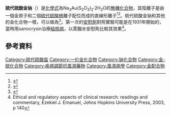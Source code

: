 {{Drugbox
| verifiedrevid = 447986969
| IUPAC_name = trisodium dithiosulphate aurate(I), dihydrate
| image = Na3Au(S2O3)2.png
| image2 = Sodium-gold(I)-thiosulfate-dihydrate-unit-cell-3D-balls.png

<!--Clinical data-->
| tradename =  
| pregnancy_AU = <!-- A / B1 / B2 / B3 / C / D / X -->
| pregnancy_US = <!-- A / B            / C / D / X -->
| pregnancy_category =  
| legal_AU = <!-- Unscheduled / S2 / S3 / S4 / S5 / S6 / S7 / S8 / S9 -->
| legal_CA = <!--             / Schedule I, II, III, IV, V, VI, VII, VIII -->
| legal_UK = <!-- GSL         / P       / POM / CD / Class A, B, C -->
| legal_US = <!-- OTC                   / Rx-only  / Schedule I, II, III, IV, V -->
| legal_status =  
| routes_of_administration = [[肌肉注射|肌肉注射]]

<!--Pharmacokinetic data-->
| bioavailability =  
| protein_bound =  
| metabolism =  
| elimination_half-life =  
| excretion =  

<!--Identifiers-->
| CAS_number_Ref = {{cascite|correct|CAS}}
| CAS_number = 15283-45-1
| ATC_prefix = M01
| ATC_suffix = CB02
| PubChem = 170028
| DrugBank_Ref = {{drugbankcite|correct|drugbank}}
| DrugBank =  

<!--Chemical data-->
| chemical_formula =  
| Au=1 | Na=3 | O=6 | S=4
| molecular_weight = 332.08452 g/mol
}}
{{medical}}
'''硫代硫酸金钠'''（{{lang-en|'''Sodium aurothiosulfate'''}}）是[[化學式|化學式]]為Na<sub>3</sub>Au(S<sub>2</sub>O<sub>3</sub>)<sub>2</sub>·2H<sub>2</sub>O的[[無機化合物|無機化合物]]，其陰離子是由一個金原子和二個[[硫代硫酸根|硫代硫酸根]]離子配位而成的直線形離子<ref>{{cite journal | doi = 10.1016/0022-1902(73)80019-3 | title = Crystal and molecular structure of trisodium dithiosulphate aurate(I), dihydrate, Na3[Au(S2O3)2],2H2O | year = 1973 | author = Baggio, R | journal = Journal of Inorganic and Nuclear Chemistry | volume = 35 | pages = 3191 | issue = 9 }}</ref><ref>{{cite journal | doi =  10.1016/S1386-1425(97)83024-7 | title =  Vibrational spectrum of Sanocrysin | year =  1997 | author =  Tobön-Zapata, G | journal =  Spectrochimica Acta Part a Molecular and Biomolecular Spectroscopy | volume =  53 | pages =  183 | issue =  2  }}</ref>。硫代硫酸金钠和其他的金化合物一樣，可以做為{{link-en|抗风湿药|Antirheumatic}}<ref name=shaw>{{cite journal | author=Shaw, III, C. F. | title=Gold-Based Therapeutic Agents| journal=Chemical Reviews | year=1999 | volume=99 | pages=2589–600 | doi=10.1021/cr980431o | pmid=11749494 | issue=9}}</ref>。第一次的[[安慰劑|安慰劑]]對照實驗可能是在1931年開始的，當時用sanocrysin治療[[結核病|結核病]]，以蒸餾水安慰劑比較其效果<ref>Ethical and regulatory aspects of clinical research: readings and commentary, Ezekiel J. Emanuel, Johns Hopkins University Press, 2003, p 140</ref>。

==參考資料==
{{reflist}}

{{金化合物}} 
{{鈉化合物}}

[[Category:硫代硫酸盐|Category:硫代硫酸盐]]
[[Category:一价金化合物|Category:一价金化合物]]
[[Category:钠化合物|Category:钠化合物]]
[[Category:金-硫化合物|Category:金-硫化合物]]
[[Category:疾病調節抗風濕藥物|Category:疾病調節抗風濕藥物]]
[[Category:風濕病學|Category:風濕病學]]
[[Category:金配合物|Category:金配合物]]
{{Pharm-stub}}
